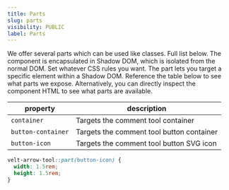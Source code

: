 ```yaml
---
title: Parts
slug: parts
visibility: PUBLIC
label: Parts
---
```


<Steps titleSize="h2">

<Step title="Select the part you want to modify">
We offer several parts which can be used like classes. Full list below.
The component is encapsulated in Shadow DOM, which is isolated from the normal DOM.

</Step>

<Step title="Apply your CSS rules">
Set whatever CSS rules you want.
The part lets you target a specific element within a Shadow DOM.
</Step>

<Step title="Check out the table below">
Reference the table below to see what parts we expose.
Alternatively, you can directly inspect the component HTML to see what parts are available.

| property | description |
|---|---|
| `container` | Targets the comment tool container |
| `button-container` | Targets the comment tool button container |
| `button-icon` | Targets the comment tool button SVG icon |

</Step>

</Steps>

<RequestExample>

```css Tool
velt-arrow-tool::part(button-icon) {
  width: 1.5rem;
  height: 1.5rem;
}
```

</RequestExample>